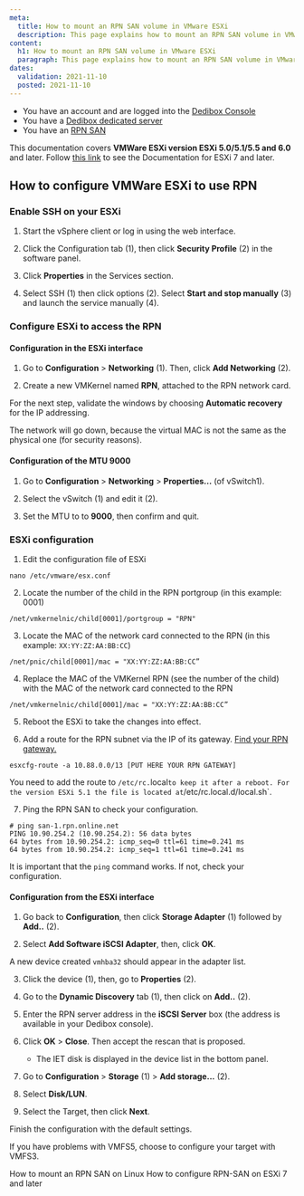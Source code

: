 ```yaml
---
meta:
  title: How to mount an RPN SAN volume in VMware ESXi
  description: This page explains how to mount an RPN SAN volume in VMware ESXi
content:
  h1: How to mount an RPN SAN volume in VMware ESXi
  paragraph: This page explains how to mount an RPN SAN volume in VMware ESXi
dates:
  validation: 2021-11-10
  posted: 2021-11-10
---
```


<Message type="requirement">

* You have an account and are logged into the [Dedibox Console](https://console.online.net)
* You have a [Dedibox dedicated server](https://www.scaleway.com/en/dedibox/)
* You have an [RPN SAN](https://www.scaleway.com/en/dedibox/storage/rpn-san/) 

</Message>

<Message type="important">

This documentation covers **VMWare ESXi version ESXi 5.0/5.1/5.5 and 6.0** and later. Follow [this link](/dedibox-network/rpn/howto/use-rpn-san-esxi-v7) to see the Documentation for ESXi 7 and later.

</Message>

## How to configure VMWare ESXi to use RPN

### Enable SSH on your ESXi

1. Start the vSphere client or log in using the web interface. 

2. Click the Configuration tab (1), then click **Security Profile** (2) in the software panel.

  <Lightbox src="scaleway_esxi-san-en-01.png" /> 

3. Click **Properties** in the Services section.

  <Lightbox src="scaleway_esxi-san-en-02.png" /> 

4. Select SSH (1) then click options (2). Select **Start and stop manually** (3) and launch the service manually (4).

  <Lightbox src="scaleway_esxi-san-en-03.png" /> 

### Configure ESXi to access the RPN

#### Configuration in the ESXi interface

1. Go to **Configuration** > **Networking** (1). Then, click **Add Networking** (2).

  <Lightbox src="scaleway_esxi-san-en-04.png" /> 

2. Create a new VMKernel named **RPN**, attached to the RPN network card.

  <Lightbox src="scaleway_esxi-san-en-05.png" /> 

  <Lightbox src="scaleway_esxi-san-en-06.png" /> 

For the next step, validate the windows by choosing **Automatic recovery** for the IP addressing.

<Message type="important">

The network will go down, because the virtual MAC is not the same as the physical one (for security reasons).

</Message>

#### Configuration of the MTU 9000

1. Go to **Configuration** > **Networking** > **Properties...** (of vSwitch1).

  <Lightbox src="scaleway_esxi-san-en-07.png" /> 

2. Select the vSwitch (1) and edit it (2).

  <Lightbox src="scaleway_esxi-san-en-08.png" /> 

3. Set the MTU to to **9000**, then confirm and quit.

  <Lightbox src="scaleway_esxi-san-en-09.png" /> 

### ESXi configuration

1. Edit the configuration file of ESXi
  ```
  nano /etc/vmware/esx.conf
  ```

2. Locate the number of the child in the RPN portgroup (in this example: 0001)
  ```
  /net/vmkernelnic/child[0001]/portgroup = "RPN"
  ```
3. Locate the MAC of the network card connected to the RPN (in this example: `XX:YY:ZZ:AA:BB:CC`)
  ```
  /net/pnic/child[0001]/mac = "XX:YY:ZZ:AA:BB:CC”
  ```

4. Replace the MAC of the VMKernel RPN (see the number of the child) with the MAC of the network card connected to the RPN
  ```
  /net/vmkernelnic/child[0001]/mac = "XX:YY:ZZ:AA:BB:CC”
  ```

5. Reboot the ESXi to take the changes into effect.

6. Add a route for the RPN subnet via the IP of its gateway. [Find your RPN gateway.](/dedibox-network/rpn/how-to/find-rpn-gateway)
  ```
  esxcfg-route -a 10.88.0.0/13 [PUT HERE YOUR RPN GATEWAY]
  ```

  <Message type="important">

  You need to add the route to `/etc/rc.`local` to keep it after a reboot.
  For the version ESXi 5.1 the file is located at `/etc/rc.local.d/local.sh`.

  </Message>

7. Ping the RPN SAN to check your configuration.
  ```
  # ping san-1.rpn.online.net
  PING 10.90.254.2 (10.90.254.2): 56 data bytes
  64 bytes from 10.90.254.2: icmp_seq=0 ttl=61 time=0.241 ms
  64 bytes from 10.90.254.2: icmp_seq=1 ttl=61 time=0.241 ms
  ```
  <Message type="important">

  It is important that the `ping` command works. If not, check your configuration. 

  </Message>

#### Configuration from the ESXi interface

1. Go back to **Configuration**, then click **Storage Adapter** (1) followed by **Add..** (2).

  <Lightbox src="scaleway_esxi-san-en-10.png" /> 

2. Select **Add Software iSCSI Adapter**, then, click **OK**.

  <Lightbox src="scaleway_esxi-san-en-11.png" /> 

  A new device created `vmhba32` should appear in the adapter list.

3. Click the device (1), then, go to **Properties** (2).

  <Lightbox src="scaleway_esxi-san-en-12.png" /> 

4. Go to the **Dynamic Discovery** tab (1), then click on **Add..** (2).

  <Lightbox src="scaleway_esxi-san-en-13.png" /> 

5. Enter the RPN server address in the **iSCSI Server** box (the address is available in your Dedibox console).

  <Lightbox src="scaleway_esxi-san-en-14.png" /> 

6. Click **OK** > **Close**. Then accept the rescan that is proposed.
    <Lightbox src="scaleway_esxi-san-en-15.png" /> 
    * The IET disk is displayed in the device list in the bottom panel.

7. Go to **Configuration** > **Storage** (1) > **Add storage...** (2).

  <Lightbox src="scaleway_esxi-san-en-16.png" /> 
 
8. Select **Disk/LUN**.

  <Lightbox src="scaleway_esxi-san-en-17.png" /> 
  
9. Select the Target, then click **Next**.

  <Lightbox src="scaleway_esxi-san-en-18.png" /> 

Finish the configuration with the default settings.

<Message type="tip">

If you have problems with VMFS5, choose to configure your target with VMFS3.

</Message>

<Navigation title="See Also">
  <PreviousButton to="/dedibox-network/rpn/how-to/mount-rpn-san-linux/">How to mount an RPN SAN on Linux</PreviousButton>
  <NextButton to="/dedibox-network/rpn/howto/use-rpn-san-esxi-v7/">How to configure RPN-SAN on ESXi 7 and later</NextButton>
</Navigation>